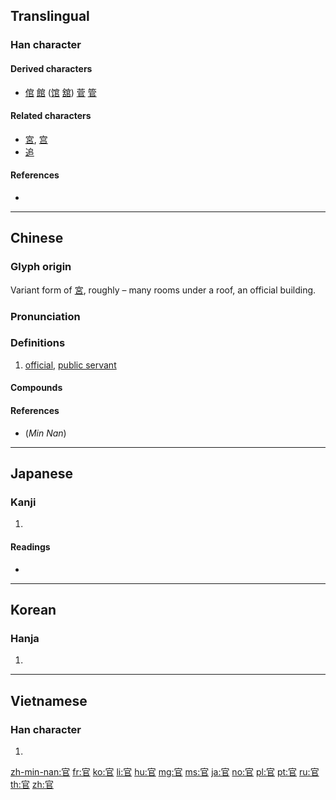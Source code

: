 {{also|宮}}
==Translingual==

===Han character===
{{Han char|rn=40|rad=宀|as=05|sn=8|four=30777|canj=JRLR|ids=⿱宀㠯}}

====Derived characters====
* [[倌]] [[館]] ([[馆]] [[舘]]) [[菅]] [[管]]

====Related characters====
* [[宮]], [[宫]]
* [[追]]

====References====
* {{Han ref|kx=0283.150|dkj=07107|dj=0558.010|hdz=20921.040|uh=5B98|ud=23448|bh=A978|bd=43384}}

----

==Chinese==
{{zh-forms}}

===Glyph origin===
{{Han etym}}
Variant form of [[宮]], roughly {{Han compound|宀|呂|ls=ic}} – many rooms under a roof, an official building.

===Pronunciation===
{{zh-pron
|m=guān
|c=gun1
|h=pfs=kôn
|md=guăng
|mn=koaⁿ/koan
|mn_note=koaⁿ - vernacular, koan - literary
|w=1kuoe
|mc=y
|oc=y
|ma=
|cat=n
}}

===Definitions===
{{zh-hanzi}}

# [[official]], [[public servant]]

====Compounds====
{{der3
| {{zh-l|官辦}}
| {{zh-l|官報}}
| {{zh-l|官報私仇}}
| {{zh-l|官逼民反}}
| {{zh-l|官兵}}
| {{zh-l|官艙}}
| {{zh-l|官倒}}
| {{zh-l|官邸}}
| {{zh-l|官方}}
| {{zh-l|官服}}
| {{zh-l|官府}}
| {{zh-l|官官相護}}
| {{zh-l|官家}}
| {{zh-l|官價}}
| {{zh-l|官吏}}
| {{zh-l|官僚}}
| {{zh-l|官僚主義}}
| {{zh-l|官僚資本}}
| {{zh-l|官僚資產階級}}
| {{zh-l|官能}}
| {{zh-l|官能團}}
| {{zh-l|官氣}}
| {{zh-l|官腔}}
| {{zh-l|官商}}
| {{zh-l|官司}}
| {{zh-l|官銜}}
| {{zh-l|官燕}}
| {{zh-l|官樣文章}}
| {{zh-l|官印}}
| {{zh-l|官員}}
| {{zh-l|官職}}
| {{zh-l|官制}}
}}

====References====
* (''Min Nan'') {{thcwd|3824}}

----

==Japanese==

===Kanji===
{{ja-kanji|grade=4|rs=宀05}}

# {{defn|lang=ja|sort=宀05}}

====Readings====
* {{ja-readings|goon=[[かん]] (kan)|kanon=[[かん]] (kan)|on=[[がん]] (gan)|kun=[[つかさ]] (tsukasa), [[おおやけ]] (ooyake)}}

----

==Korean==

===Hanja===
{{ko-hanja|hangeul=관|mr=kwan}}

# {{defn|lang=ko|sort=宀05}}

----

==Vietnamese==

===Han character===
{{vi-hantu|[[quan]]|rs=宀05}}

# {{defn|lang=vi|sort=宀05}}

[[zh-min-nan:官]]
[[fr:官]]
[[ko:官]]
[[li:官]]
[[hu:官]]
[[mg:官]]
[[ms:官]]
[[ja:官]]
[[no:官]]
[[pl:官]]
[[pt:官]]
[[ru:官]]
[[th:官]]
[[zh:官]]